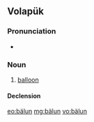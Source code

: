 ==Volapük==

===Pronunciation===
*{{IPA|[bɛˈlun]|lang=vo}}

===Noun===
{{vo-noun}}

# [[balloon]]

====Declension====
{{vo-decl-noun}}

[[eo:bälun]]
[[mg:bälun]]
[[vo:bälun]]